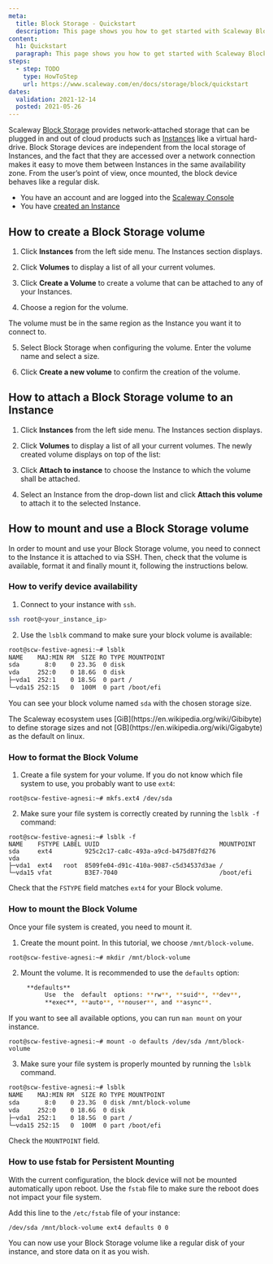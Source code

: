 ```yaml
---
meta:
  title: Block Storage - Quickstart
  description: This page shows you how to get started with Scaleway Block Storage.
content:
  h1: Quickstart
  paragraph: This page shows you how to get started with Scaleway Block Storage.
steps:
  - step: TODO
    type: HowToStep
    url: https://www.scaleway.com/en/docs/storage/block/quickstart
dates:
  validation: 2021-12-14
  posted: 2021-05-26
---
```


Scaleway [Block Storage](/storage/block/concepts/#block-device) provides network-attached storage that can be plugged in and out of cloud products such as [Instances](/compute/instances/concepts/#instance) like a virtual hard-drive. Block Storage devices are independent from the local storage of Instances, and the fact that they are accessed over a network connection makes it easy to move them between Instances in the same availability zone. From the user’s point of view, once mounted, the block device behaves like a regular disk. 

<Message type="requirement">

  - You have an account and are logged into the [Scaleway Console](https://console.scaleway.com/) 
  - You have [created an Instance](/compute/instances/how-to/create-an-instance/) 

</Message>

## How to create a Block Storage volume

1. Click **Instances** from the left side menu. The Instances section displays.

2. Click **Volumes** to display a list of all your current volumes. 

3. Click **Create a Volume** to create a volume that can be attached to any of your Instances.

4. Choose a region for the volume.
  <Message type="important">
  The volume must be in the same region as the Instance you want it to connect to.
  </Message>

5. Select Block Storage when configuring the volume. Enter the volume name and select a size.

6. Click **Create a new volume** to confirm the creation of the volume.

## How to attach a Block Storage volume to an Instance

1. Click **Instances** from the left side menu. The Instances section displays.  

2. Click **Volumes** to display a list of all your current volumes. The newly created volume displays on top of the list:

3. Click **Attach to instance** to choose the Instance to which the volume shall be attached.

4. Select an Instance from the drop-down list and click **Attach this volume** to attach it to the selected Instance.


## How to mount and use a Block Storage volume

In order to mount and use your Block Storage volume, you need to connect to the Instance it is attached to via SSH. Then, check that the volume is available, format it and finally mount it, following the instructions below.

### How to verify device availability

1. Connect to your instance with `ssh`.
  ```sh no-code
  ssh root@<your_instance_ip>
  ```

2. Use the `lsblk` command to make sure your block volume is available:
  ```sh no-code
  root@scw-festive-agnesi:~# lsblk
  NAME    MAJ:MIN RM  SIZE RO TYPE MOUNTPOINT
  sda       8:0    0 23.3G  0 disk
  vda     252:0    0 18.6G  0 disk
  ├─vda1  252:1    0 18.5G  0 part /
  └─vda15 252:15   0  100M  0 part /boot/efi
  ```

  You can see your block volume named `sda` with the chosen storage size.  
	
  <Message type="note">
  The Scaleway ecosystem uses [GiB](https://en.wikipedia.org/wiki/Gibibyte) to define storage sizes and not [GB](https://en.wikipedia.org/wiki/Gigabyte) as the default on linux.
  </Message>


### How to format the Block Volume

1. Create a file system for your volume. If you do not know which file system to use, you probably want to use `ext4`:
  ```
  root@scw-festive-agnesi:~# mkfs.ext4 /dev/sda
  ```

2. Make sure your file system is correctly created by running the `lsblk -f` command:
  ```
  root@scw-festive-agnesi:~# lsblk -f
  NAME    FSTYPE LABEL UUID                                 MOUNTPOINT
  sda     ext4         925c2c17-ca8c-493a-a9cd-b475d87fd276
  vda
  ├─vda1  ext4   root  8509fe04-d91c-410a-9087-c5d34537d3ae /
  └─vda15 vfat         B3E7-7040                            /boot/efi
  ```
Check that the `FSTYPE` field matches `ext4` for your Block volume.

### How to mount the Block Volume

Once your file system is created, you need to mount it.  

1. Create the mount point. In this tutorial, we choose `/mnt/block-volume`.
  ```
  root@scw-festive-agnesi:~# mkdir /mnt/block-volume
  ```
2. Mount the volume. It is recommended to use the `defaults` option:
  ```sh no-code
       **defaults**
            Use  the  default  options: **rw**, **suid**, **dev**,
            **exec**, **auto**, **nouser**, and **async**.
  ```

  If you want to see all available options, you can run `man mount` on your instance.

  ```
  root@scw-festive-agnesi:~# mount -o defaults /dev/sda /mnt/block-volume
  ```

3. Make sure your file system is properly mounted by running the `lsblk` command.
  ```sh no-code
  root@scw-festive-agnesi:~# lsblk
  NAME    MAJ:MIN RM  SIZE RO TYPE MOUNTPOINT
  sda       8:0    0 23.3G  0 disk /mnt/block-volume
  vda     252:0    0 18.6G  0 disk
  ├─vda1  252:1    0 18.5G  0 part /
  └─vda15 252:15   0  100M  0 part /boot/efi
  ```

Check the `MOUNTPOINT` field.

### How to use fstab for Persistent Mounting

With the current configuration, the block device will not be mounted automatically upon reboot. Use the `fstab` file to make sure the reboot does not impact your file system.  

Add this line to the `/etc/fstab` file of your instance:

  ```
  /dev/sda /mnt/block-volume ext4 defaults 0 0
  ```

You can now use your Block Storage volume like a regular disk of your instance, and store data on it as you wish.

